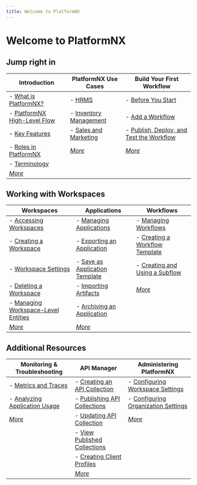 ```yaml
---
title: Welcome to PlatformNX
---
```


# Welcome to PlatformNX

## Jump right in

| Introduction                                                                | PlatformNX Use Cases                                         | Build Your First Workflow                                                                                         |
| --------------------------------------------------------------------------- | ------------------------------------------------------------ | ----------------------------------------------------------------------------------------------------------------- |
| - [What is PlatformNX?](introduction/what-is-platformnx)                    | - [HRMS](use-cases/hrms.mdx)                                 | - [Before You Start](building-your-first-workflow/before-you-start.mdx)                                           |
| - [PlatformNX High-Level Flow](introduction/platformnx-high-level-flow.mdx) | - [Inventory Management](use-cases/inventory-management.mdx) | - [Add a Workflow](building-your-first-workflow/create-your-first-workflow.mdx)                                   |
| - [Key Features](introduction/key-features)                                 | - [Sales and Marketing](use-cases/sales-and-marketing.mdx)   | - [Publish, Deploy, and Test the Workflow](building-your-first-workflow/publish-deploy-and-test-the-workflow.mdx) |
| - [Roles in PlatformNX](introduction/platformnx-user-profiles)              | _[More](use-cases/)_                                         | _[More](building-your-first-workflow/)_                                                                           |
| - [Terminology](introduction/terminology)                                   |                                                              |                                                                                                                   |
| _[More](introduction/)_                                                     |                                                              |                                                                                                                   |

## Working with Workspaces

| Workspaces                                                                                       | Applications                                                                                                          | Workflows                                                                                 |
| ------------------------------------------------------------------------------------------------ | --------------------------------------------------------------------------------------------------------------------- | ----------------------------------------------------------------------------------------- |
| - [Accessing Workspaces](working-with-workspaces/accessing-workspaces.mdx)                       | - [Managing Applications](working-with-applications/managing-applications.mdx)                                        | - [Managing Workflows](working-with-workflows/managing-workflows/)                        |
| - [Creating a Workspace](working-with-workspaces/creating-a-workspace.mdx)                       | - [Exporting an Application](working-with-applications/exporting-an-application.mdx)                                  | - [Creating a Workflow Template](working-with-workflows/creating-a-workflow-template.mdx) |
| - [Workspace Settings](working-with-workspaces/workspace-settings.mdx)                           | - [Save as Application Template](working-with-applications/how-to-save-an-application-as-an-application-template.mdx) | - [Creating and Using a Subflow](working-with-workflows/creating-and-using-a-subflow.mdx) |
| - [Deleting a Workspace](working-with-workspaces/deleting-a-workspace.mdx)                       | - [Importing Artifacts](working-with-applications/importing-artifacts-into-an-application.mdx)                        | _[More](working-with-workflows/)_                                                         |
| - [Managing Workspace-Level Entities](working-with-workspaces/managing-workspace-level-entities) | - [Archiving an Application](working-with-applications/archiving-an-application.mdx)                                  |                                                                                           |
| _[More](working-with-workspaces)_                                                                | _[More](working-with-applications/)_                                                                                  |                                                                                           |

## Additional Resources

| Monitoring & Troubleshooting                                                                                               | API Manager                                                                | Administering PlatformNX                                                                          |
| -------------------------------------------------------------------------------------------------------------------------- | -------------------------------------------------------------------------- | ------------------------------------------------------------------------------------------------- |
| - [Metrics and Traces](monitoring-troubleshooting-and-reporting/how-metrics-and-traces-work-together.mdx)                  | - [Creating an API Collection](api-manager/creating-an-api-collection.mdx) | - [Configuring Workspace Settings](administering-platformnx/configuring-workspace-settings)       |
| - [Analyzing Application Usage](monitoring-troubleshooting-and-reporting/analyzing-application-usage-and-related-data.mdx) | - [Publishing API Collections](api-manager/publishing-api-collections.mdx) | - [Configuring Organization Settings](administering-platformnx/configuring-organization-settings) |
| _[More](monitoring-troubleshooting-and-reporting)_                                                                         | - [Updating API Collection](api-manager/update-the-api-collection.mdx)     | _[More](administering-platformnx)_                                                                |
|                                                                                                                            | - [View Published Collections](api-manager/view-published-collections.mdx) |                                                                                                   |
|                                                                                                                            | - [Creating Client Profiles](api-manager/creating-client-profiles.mdx)     |                                                                                                   |
|                                                                                                                            | _[More](api-manager/)_                                                     |                                                                                                   |
